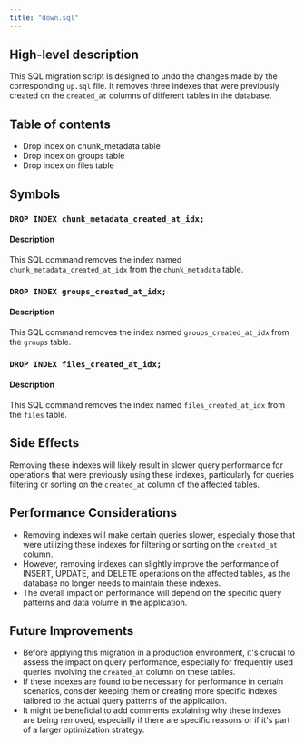 ```yaml
---
title: "down.sql"
---
```


## High-level description
This SQL migration script is designed to undo the changes made by the corresponding `up.sql` file. It removes three indexes that were previously created on the `created_at` columns of different tables in the database.

## Table of contents
- Drop index on chunk_metadata table
- Drop index on groups table
- Drop index on files table

## Symbols

### `DROP INDEX chunk_metadata_created_at_idx;`
#### Description
This SQL command removes the index named `chunk_metadata_created_at_idx` from the `chunk_metadata` table.

### `DROP INDEX groups_created_at_idx;`
#### Description
This SQL command removes the index named `groups_created_at_idx` from the `groups` table.

### `DROP INDEX files_created_at_idx;`
#### Description
This SQL command removes the index named `files_created_at_idx` from the `files` table.

## Side Effects
Removing these indexes will likely result in slower query performance for operations that were previously using these indexes, particularly for queries filtering or sorting on the `created_at` column of the affected tables.

## Performance Considerations
- Removing indexes will make certain queries slower, especially those that were utilizing these indexes for filtering or sorting on the `created_at` column.
- However, removing indexes can slightly improve the performance of INSERT, UPDATE, and DELETE operations on the affected tables, as the database no longer needs to maintain these indexes.
- The overall impact on performance will depend on the specific query patterns and data volume in the application.

## Future Improvements
- Before applying this migration in a production environment, it's crucial to assess the impact on query performance, especially for frequently used queries involving the `created_at` column on these tables.
- If these indexes are found to be necessary for performance in certain scenarios, consider keeping them or creating more specific indexes tailored to the actual query patterns of the application.
- It might be beneficial to add comments explaining why these indexes are being removed, especially if there are specific reasons or if it's part of a larger optimization strategy.